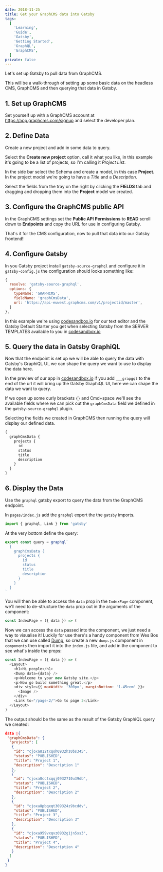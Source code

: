 ```yaml
---
date: 2018-11-25
title: Get your GraphCMS data into Gatsby
tags:
  [
    'Learning',
    'Guide',
    'Gatsby',
    'Getting Started',
    'GraphQL',
    'GraphCMS',
  ]
private: false
---
```


Let's set up Gatsby to pull data from GraphCMS.

<YouTube youTubeId="S9JeASI5tck" />

This will be a walk-through of setting up some basic data on the
headless CMS, GraphCMS and then querying that data in Gatsby.

## 1. Set up GraphCMS

Set yourself up with a GraphCMS account at
https://app.graphcms.com/signup and select the developer plan.

## 2. Define Data

Create a new project and add in some data to query.

Select the **Create new project** option, call it what you like, in
this example it's going to be a list of projects, so I'm calling it
_Project List_.

In the side bar select the Schema and create a model, in this case
**Project**. In the project model we're going to have a _Title_ and a
_Description_.

Select the fields from the tray on the right by clicking the
**FIELDS** tab and dragging and dropping them into the **Project**
model we created.

## 3. Configure the GraphCMS public API

In the GraphCMS settings set the **Public API Permissions** to
**READ** scroll down to **Endpoints** and copy the URL for use in
configuring Gatsby.

That's it for the CMS configuration, now to pull that data into our
Gatsby frontend!

## 4. Configure Gatsby

In you Gatsby project install `gatsby-source-graphql` and configure it
in `gatsby-config.js` the configuration should looks something like:

```js
{
  resolve: 'gatsby-source-graphql',
  options: {
    typeName: 'GRAPHCMS',
    fieldName: 'graphCmsData',
    url: 'https://api-euwest.graphcms.com/v1/projectid/master',
  }
},
```

In this example we're using [codesandbox.io] for our text editor and
the Gatsby Default Starter you get when selecting Gatsby from the
SERVER TEMPLATES available to you in [codesandbox.io]

## 5. Query the data in Gatsby GraphiQL

Now that the endpoint is set up we will be able to query the data with
Gatsby's GraphiQL UI, we can shape the query we want to use to display
the data here.

In the preview of our app in [codesandbox.io] if you add `___grapgql`
to the end of the url it will bring up the Gatsby GraphiQL UI, here we
can shape the data we want to query.

If we open up some curly brackets `{}` and Cmd+space we'll see the
available fields where we can pick out the `graphCmsData` field we
defined in the `gatsby-source-graphql` plugin.

Selecting the fields we created in GraphCMS then running the query
will display our defined data.

```js
{
  graphCmsData {
    projects {
      id
      status
      title
      description
    }
  }
}
```

## 6. Display the Data

Use the `graphql` gatsby export to query the data from the GraphCMS
endpoint.

In `pages/index.js` add the `graphql` export the the `gatsby` imports.

```js
import { graphql, Link } from 'gatsby'
```

At the very bottom define the query:

```js
export const query = graphql`
  {
    graphCmsData {
      projects {
        id
        status
        title
        description
      }
    }
  }
`
```

You will then be able to access the `data` prop in the `IndexPage`
component, we'll need to de-structure the `data` prop out in the
arguments of the component:

```js
const IndexPage = ({ data }) => (
```

Now we can access the `data` passed into the component, we just need a
way to visualise it! Luckily for use there's a handy component from
Wes Bos that we can use called [Dump], so create a new `dump.js`
component in `components` then import it into the `index.js` file, and
add in the component to see what's inside the props:

```js
const IndexPage = ({ data }) => (
  <Layout>
    <h1>Hi people</h1>
    <Dump data={data} />
    <p>Welcome to your new Gatsby site.</p>
    <p>Now go build something great.</p>
    <div style={{ maxWidth: '300px', marginBottom: '1.45rem' }}>
      <Image />
    </div>
    <Link to="/page-2/">Go to page 2</Link>
  </Layout>
)
```

The output should be the same as the result of the Gatsby GraphiQL
query we created:

```json
data 💩{
 "graphCmsData": {
  "projects": [
   {
    "id": "cjoxa812txqoh0932hz0bs345",
    "status": "PUBLISHED",
    "title": "Project 1",
    "description": "Description 1"
   },
   {
    "id": "cjoxa8cctxqqj0932710u39db",
    "status": "PUBLISHED",
    "title": "Project 2",
    "description": "Description 2"
   },
   {
    "id": "cjoxa8pbqxqt309324z9bcddv",
    "status": "PUBLISHED",
    "title": "Project 3",
    "description": "Description 3"
   },
   {
    "id": "cjoxa959vxqvz0932g1jn5ss3",
    "status": "PUBLISHED",
    "title": "Project 4",
    "description": "Description 4"
   }
  ]
 }
}
```

[codesandbox.io]: https://codesandbox.io/dashboard/recent
[dump]: https://github.com/wesbos/dump
